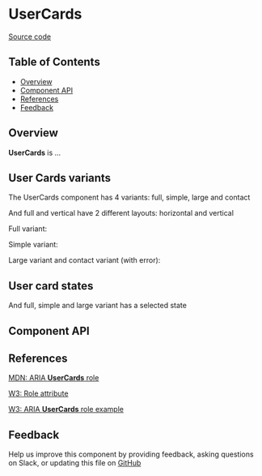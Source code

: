
# **UserCards**

[Source code](https://github.com/leemonade/bubbles/tree/main/packages/components/informative/UserCards)

## Table of Contents

<!-- START doctoc generated TOC please keep comment here to allow auto update -->
<!-- DON'T EDIT THIS SECTION, INSTEAD RE-RUN doctoc TO UPDATE -->

- [Overview](#overview)
- [Component API](#component-api)
- [References](#references)
- [Feedback](#feedback)

## Overview

**UserCards** is ...

<ThemeProvider>

</ThemeProvider>

## User Cards variants

The UserCards component has 4 variants: full, simple, large and contact

And full and vertical have 2 different layouts: horizontal and vertical

Full variant:

<ThemeProvider>
  <Group position={'apart'}>
    <UserCards
      user={{
        name: 'Marcelina',
        surname: 'Cartes Ramirez',
        avatar:
          'https://images.unsplash.com/photo-1508214751196-bcfd4ca60f91?ixid=MXwxMjA3fDB8MHxwaG90by1wYWdlfHx8fGVufDB8fHw%3D&ixlib=rb-1.2.1&auto=format&fit=crop&w=255&q=80',
        rol: 'Tutor',
        email: 'bill.sanders@example.com',
        number: '+31 56 764 893',
        birthday: new Date(),
      }}
    />
    <UserCards
      user={{
        name: 'Marcelina',
        surname: 'Cartes Ramirez',
        avatar:
          'https://images.unsplash.com/photo-1508214751196-bcfd4ca60f91?ixid=MXwxMjA3fDB8MHxwaG90by1wYWdlfHx8fGVufDB8fHw%3D&ixlib=rb-1.2.1&auto=format&fit=crop&w=255&q=80',
        rol: 'Tutor',
        email: 'bill.sanders@example.com',
        number: '+31 56 764 893',
        birthday: new Date(),
      }}
      layout={'vertical'}
    />
  </Group>
</ThemeProvider>

Simple variant:

<ThemeProvider>
  <Group position={'apart'}>
    <UserCards
      user={{
        name: 'Marcelina',
        surname: 'Cartes Ramirez',
        avatar:
          'https://images.unsplash.com/photo-1508214751196-bcfd4ca60f91?ixid=MXwxMjA3fDB8MHxwaG90by1wYWdlfHx8fGVufDB8fHw%3D&ixlib=rb-1.2.1&auto=format&fit=crop&w=255&q=80',
        rol: 'Tutor',
        email: 'bill.sanders@example.com',
        number: '+31 56 764 893',
        birthday: new Date(),
      }}
      variant={'simple'}
    />
    <UserCards
      user={{
        name: 'Marcelina',
        surname: 'Cartes Ramirez',
        avatar:
          'https://images.unsplash.com/photo-1508214751196-bcfd4ca60f91?ixid=MXwxMjA3fDB8MHxwaG90by1wYWdlfHx8fGVufDB8fHw%3D&ixlib=rb-1.2.1&auto=format&fit=crop&w=255&q=80',
        rol: 'Tutor',
        email: 'bill.sanders@example.com',
        number: '+31 56 764 893',
        birthday: new Date(),
      }}
      variant={'simple'}
      layout={'vertical'}
    />
  </Group>
</ThemeProvider>

Large variant and contact variant (with error):

<ThemeProvider>
  <Group position={'apart'}>
    <UserCards
      user={{
        name: 'Marcelina',
        surname: 'Cartes Ramirez',
        avatar:
          'https://images.unsplash.com/photo-1508214751196-bcfd4ca60f91?ixid=MXwxMjA3fDB8MHxwaG90by1wYWdlfHx8fGVufDB8fHw%3D&ixlib=rb-1.2.1&auto=format&fit=crop&w=255&q=80',
        rol: 'Tutor',
        email: 'bill.sanders@example.com',
        number: '+31 56 764 893',
        birthday: new Date(),
      }}
      variant={'large'}
    />
    <UserCards
      user={{
        name: 'Marcelina',
        surname: 'Cartes Ramirez',
        avatar:
          'https://images.unsplash.com/photo-1508214751196-bcfd4ca60f91?ixid=MXwxMjA3fDB8MHxwaG90by1wYWdlfHx8fGVufDB8fHw%3D&ixlib=rb-1.2.1&auto=format&fit=crop&w=255&q=80',
        rol: 'Tutor',
        email: 'bill.sanders@example.com',
        number: '+31 56 764 893',
        birthday: new Date(),
      }}
      variant={'contact'}
      error={'Contact already added'}
    />
  </Group>
</ThemeProvider>

## User card states

And full, simple and large variant has a selected state

<ThemeProvider>
  <Group>
    <UserCards
      user={{
        name: 'Marcelina',
        surname: 'Cartes Ramirez',
        avatar:
          'https://images.unsplash.com/photo-1508214751196-bcfd4ca60f91?ixid=MXwxMjA3fDB8MHxwaG90by1wYWdlfHx8fGVufDB8fHw%3D&ixlib=rb-1.2.1&auto=format&fit=crop&w=255&q=80',
        rol: 'Tutor',
        email: 'bill.sanders@example.com',
        number: '+31 56 764 893',
        birthday: new Date(),
      }}
      variant={'large'}
      selected
    />
    <UserCards
      user={{
        name: 'Marcelina',
        surname: 'Cartes Ramirez',
        avatar:
          'https://images.unsplash.com/photo-1508214751196-bcfd4ca60f91?ixid=MXwxMjA3fDB8MHxwaG90by1wYWdlfHx8fGVufDB8fHw%3D&ixlib=rb-1.2.1&auto=format&fit=crop&w=255&q=80',
        rol: 'Tutor',
        email: 'bill.sanders@example.com',
        number: '+31 56 764 893',
        birthday: new Date(),
      }}
      selected
    />
    <UserCards
      user={{
        name: 'Marcelina',
        surname: 'Cartes Ramirez',
        avatar:
          'https://images.unsplash.com/photo-1508214751196-bcfd4ca60f91?ixid=MXwxMjA3fDB8MHxwaG90by1wYWdlfHx8fGVufDB8fHw%3D&ixlib=rb-1.2.1&auto=format&fit=crop&w=255&q=80',
        rol: 'Tutor',
        email: 'bill.sanders@example.com',
        number: '+31 56 764 893',
        birthday: new Date(),
      }}
      variant={'simple'}
      selected
    />
  </Group>
</ThemeProvider>

## Component API

<Preview>
  <Story id="organisms-informative-usercards--playground" />
</Preview>

<Props of={UserCards} />

## References

[MDN: ARIA **UserCards** role](https://developer.mozilla.org/en-US/docs/Web/Accessibility/ARIA/Roles/user-cards_role)

[W3: Role attribute](https://www.w3.org/WAI/PF/HTML/wiki/RoleAttribute)

[W3: ARIA **UserCards** role example](https://www.w3.org/TR/2016/WD-wai-aria-practices-1.1-20160317/examples/user-cards/user-cards.html)

## Feedback

Help us improve this component by providing feedback, asking questions on Slack, or updating this file on
[GitHub](https://github.com/leemonade/bubbles/edit/main/packages/components/informative/UserCards.mdx)
